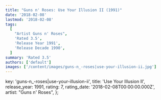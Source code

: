 ```yaml
---
title: "Guns n' Roses: Use Your Illusion II (1991)"
date: '2018-02-08'
lastmod: '2018-02-08'
tags:
  [
    "Artist Guns n' Roses",
    'Rated 3.5',
    'Release Year 1991',
    'Release Decade 1990',
  ]
summary: 'Rated 3.5'
authors: ['default']
images: ['/content/images/guns-n_-roses|use-your-illusion-ii.jpg']
---
```


  key: 'guns-n_-roses|use-your-illusion-ii',
  title: 'Use Your Illusion II',
  release_year: 1991,
  rating: 7,
  rating_date: '2018-02-08T00:00:00.000Z',
  artist: "Guns n' Roses",
};

<MusicRating data={data} />
